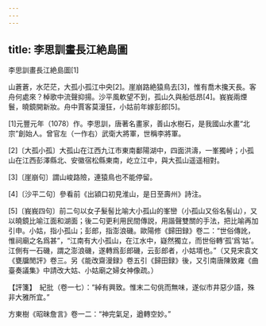 ```yaml
---
---
---
```

title: 李思訓畫長江絶島圖
---



李思訓畫長江絶島圖[1]


山蒼蒼，水茫茫，大孤小孤江中央[2]。崖崩路絶猿鳥去[3]，惟有喬木攙天長。客舟何處來？棹歌中流聲抑揚。沙平風軟望不到，孤山久與船低昂[4]。峩峩兩煙鬟，曉鏡開新妝。舟中賈客莫漫狂，小姑前年嫁彭郎[5]。

[1]元豐元年（1078）作。李思訓，唐著名畫家，善山水樹石，是我國山水畫“北宗”創始人。曾官左（一作右）武衛大將軍，世稱李將軍。

[2]〔大孤小孤〕大孤山在江西九江市東南鄱陽湖中，四面洪濤，一峯獨峙；小孤山在江西彭澤縣北、安徽宿松縣東南，屹立江中，與大孤山遥遥相對。

[3]〔崖崩句〕謂山峻路險，連猿鳥也不能停留。

[4]〔沙平二句〕參看前《出潁口初見淮山，是日至壽州》詩注。

[5]〔峩峩四句〕前二句以女子髮髻比喻大小孤山的峯巒（小孤山又俗名髻山），又以曉鏡比喻江面和湖面；後二句更利用民間傳説，用諧聲雙關的手法，把比喻再加引申。小姑，指小孤山；彭郎，指澎浪磯。歐陽修《歸田録》卷二：“世俗傳訛，惟祠廟之名爲甚”，“江南有大小孤山，在江水中，嶷然獨立，而世俗轉‘孤’爲‘姑’。江側有一石磯，謂之澎浪磯，遂轉爲彭郎磯，云彭郎者，小姑壻也。”（又見宋袁文《甕牖閒評》卷三。另《能改齋漫録》卷五引《歸田録》後，又引南唐陳致雍《曲臺奏議集》中請改大姑、小姑廟之婦女神像疏。）

【評箋】　紀批（卷一七）：“綽有興致。惟末二句佻而無味，遂似市井惡少語，殊非大雅所宜。”

方東樹《昭昧詹言》卷一二：“神完氣足，遒轉空妙。”